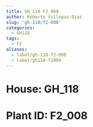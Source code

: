 ```yaml
---
title: GH_118 F2_008
author: Roberto Villegas-Diaz
slug: 'gh-118/f2-008'
categories:
  - GH118
tags:
  - F2
aliases:
  - label/gh-118-f2-008
  - label/gh118-f2008
---
```


# **House**: GH_118
# **Plant ID**: F2_008
